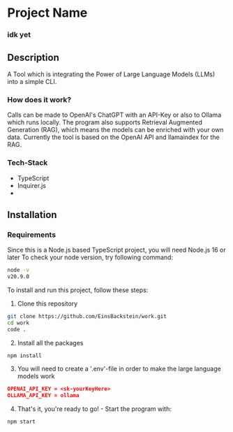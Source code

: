 # Project Name

### idk yet

## Description

A Tool which is integrating the Power of Large Language Models (LLMs) into a simple CLI.

### How does it work?

Calls can be made to OpenAI's ChatGPT with an API-Key or also to Ollama which runs locally.
The program also supports Retrieval Augmented Generation (RAG), which means the models can be enriched with your own data.
Currently the tool is based on the OpenAI API and llamaindex for the RAG.

### Tech-Stack

- TypeScript
- Inquirer.js
- 

## Installation

### Requirements

Since this is a Node.js based TypeScript project, you will need Node.js 16 or later
To check your node version, try following command:

```bash
node -v
v20.9.0
```

To install and run this project, follow these steps:

1. Clone this repository

```bash
git clone https://github.com/EinsBackstein/work.git
cd work
code .
```

2. Install all the packages

```bash
npm install
```

3. You will need to create a '.env'-file in order to make the large language models work

```json
OPENAI_API_KEY = <sk-yourKeyHere>
OLLAMA_API_KEY = ollama
```

4. That's it, you're ready to go! - Start the program with:

```bash
npm start
```
